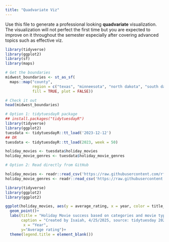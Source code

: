 ```yaml
---
title: "Quadvariate Viz"
---
```


Use this file to generate a professional looking **quadvariate** visualization.  The visualization will not perfect the first time but you are expected to improve on it throughout the semester especially after covering advanced topics such as effective viz.



```r
library(tidyverse)
library(ggplot2)
library(sf)
library(maps)

# Get the boundaries
midwest_boundaries <- st_as_sf(
  maps::map("county",
            region = c("texas", "minneesota", "north dakota", "south dakota"), 
            fill = TRUE, plot = FALSE))

# Check it out
head(midwest_boundaries)
```

```r
# Option 1: tidytuesdayR package 
## install.packages("tidytuesdayR")
library(tidyverse)
library(ggplot2)
tuesdata <- tidytuesdayR::tt_load('2023-12-12')
## OR
tuesdata <- tidytuesdayR::tt_load(2023, week = 50)

holiday_movies <- tuesdata$holiday_movies
holiday_movie_genres <- tuesdata$holiday_movie_genres

# Option 2: Read directly from GitHub

holiday_movies <- readr::read_csv('https://raw.githubusercontent.com/rfordatascience/tidytuesday/main/data/2023/2023-12-12/holiday_movies.csv')
holiday_movie_genres <- readr::read_csv('https://raw.githubusercontent.com/rfordatascience/tidytuesday/main/data/2023/2023-12-12/holiday_movie_genres.csv')
```




```r
library(tidyverse)
library(ggplot2)
library(ggplot2)

ggplot(holiday_movies, aes(y = average_rating, x = year, color = title_type, shape = christmas )) +
  geom_point()+
  labs(title = "Holiday Movie success based on categories and movie type(title_type)",
       caption = "Created by Isaiah, 4/25/2025, source: tidytuesday 2023-12-12",
        x = "Year",
       y="Average rating")+
  theme(legend.title = element_blank())
 
       
```

